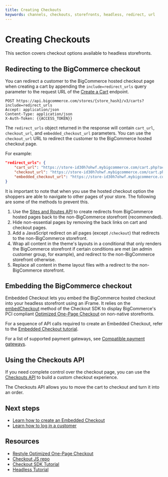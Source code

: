 ```yaml
---
title: Creating Checkouts
keywords: channels, checkouts, storefronts, headless, redirect, url
---
```


# Creating Checkouts

This section covers checkout options available to headless storefronts.

## Redirecting to the BigCommerce checkout

You can redirect a customer to the BigCommerce hosted checkout page when creating a cart by appending the `include=redirect_urls` query parameter to the request URL of the [Create a Cart](/docs/rest-management/carts/carts-single#create-a-cart) endpoint.

```http showLineNumbers copy
POST https://api.bigcommerce.com/stores/{store_hash}/v3/carts?include=redirect_urls
Accept: application/json
Content-Type: application/json
X-Auth-Token: {{ACCESS_TOKEN}}
```

The `redirect_urls` object returned in the response will contain `cart_url`, `checkout_url`, and `embedded_checkout_url` parameters. You can use the `checkout_url` URL to redirect the customer to the BigCommerce hosted checkout page.

For example:

```json showLineNumbers copy
"redirect_urls": {
    "cart_url": "https://store-id30h7ohwf.mybigcommerce.com/cart.php?action=load&id=1687e279-6813-44a8-aee7-1cbe4c01297c&token=cb6d14d60b724cd844b3f21ccaaaa69d66f3fdb327baea08dfb176c15e0dcc4f",
    "checkout_url": "https://store-id30h7ohwf.mybigcommerce.com/cart.php?action=loadInCheckout&id=1687e279-6813-44a8-aee7-1cbe4c01297c&token=cb6d14d60b724cd844b3f21ccaaaa69d66f3fdb327baea08dfb176c15e0dcc4f",
    "embedded_checkout_url": "https://store-id30h7ohwf.mybigcommerce.com/cart.php?embedded=1&action=loadInCheckout&id=1687e279-6813-44a8-aee7-1cbe4c01297c&token=cb6d14d60b724cd844b3f21ccaaaa69d66f3fdb327baea08dfb176c15e0dcc4f"
}
```

It is important to note that when you use the hosted checkout option the shoppers are able to navigate to other pages of your store. The following are some of the methods to prevent this.

1. Use the [Sites and Routes API](/docs/rest-management/sites) to create redirects from BigCommerce hosted pages back to the non-BigCommerce storefront (recommended).
2. Hide non-essential pages by removing the back links on cart and checkout pages.
3. Add a JavaScript redirect on all pages (except `/checkout`) that redirects to the non-BigCommerce storefront.
4. Wrap all content in the theme's layouts in a conditional that only renders the BigCommerce storefront if certain conditions are met (an admin customer group, for example), and redirect to the non-BigCommerce storefront otherwise.
5. Replace all content in theme layout files with a redirect to the non-BigCommerce storefront.

## Embedding the BigCommerce checkout

Embedded Checkout lets you embed the BigCommerce hosted checkout into your headless storefront using an iFrame. It relies on the [embedCheckout](https://github.com/bigcommerce/checkout-sdk-js/blob/master/docs/README.md#embedcheckout) method of the Checkout SDK to display BigCommerce's PCI compliant [Optimized One-Page Checkout](https://support.bigcommerce.com/s/article/Optimized-Single-Page-Checkout?language=en_US) on non-native storefronts. 

For a sequence of API calls required to create an Embedded Checkout, refer to the [Embedded Checkout tutorial](/api-docs/storefronts/embedded-checkout/embedded-checkout-tutorial). 

For a list of supported payment gateways, see [Compatible payment gateways](/api-docs/store-management/payments-api-overview#compatible-payment-gateways).

## Using the Checkouts API

If you need complete control over the checkout page, you can use the [Checkouts API](/docs/rest-storefront/checkouts) to build a custom checkout experience. 

The Checkouts API allows you to move the cart to checkout and turn it into an order.

## Next steps

- [Learn how to create an Embedded Checkout](/api-docs/storefronts/embedded-checkout/embedded-checkout-tutorial)
- [Learn how to log in a customer](/api-docs/storefronts/guide/customers)

## Resources

- [Restyle Optimized One-Page Checkout](/stencil-docs/customizing-checkout/optimized-one-page-checkout)
- [Checkout JS repo](https://github.com/bigcommerce/checkout-js)
- [Checkout SDK Tutorial](/stencil-docs/customizing-checkout/checkout-sdk-quickstart)
- [Headless Tutorial](/docs/api-docs/headless/tutorial)
